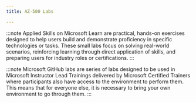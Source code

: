 ---
title: AZ-500 Labs

---

<Tabs>
  <TabItem label="Applied Skills">

:::note 
Applied Skills on Microsoft Learn are practical, hands-on exercises designed to help users build and demonstrate proficiency in specific technologies or tasks. These small labs focus on solving real-world scenarios, reinforcing learning through direct application of skills, and preparing users for industry roles or certifications.
:::

  <CardGrid>
    <LinkCard title="Configure SIEM security operations using Microsoft Sentinel" href="https://learn.microsoft.com/credentials/applied-skills/configure-siem-security-operations-using-microsoft-sentinel/?WT.mc_id=studentamb_165290" /> 
    <LinkCard title="Secure Azure services and workloads with Microsoft Defender for Cloud regulatory compliance controls" href="https://learn.microsoft.com/credentials/applied-skills/secure-azure-services-and-workloads-with-microsoft-defender-for-cloud-regulatory-compliance-controls/?WT.mc_id=studentamb_165290" /> 
    <LinkCard title="Configure secure access to your workloads using Azure networking" href="https://learn.microsoft.com/credentials/applied-skills/configure-secure-workloads-use-azure-virtual-networking/?WT.mc_id=studentamb_165290" /> 
    <LinkCard title="Get started with cloud security and monitoring tasks" href="https://learn.microsoft.com/credentials/applied-skills/get-started-with-cloud-security-and-monitoring-tasks?WT.mc_id=studentamb_165290" /> 
  </CardGrid>
  </TabItem>

  <TabItem label="Microsoft GitHub">

:::note 
Microsoft GitHub labs are series of labs designed to be used in Microsoft Instructor Lead Trainings delivered by Microsoft Certified Trainers where participants also have access to the environment to perform them. This means that for everyone else, it is necessary to bring your own environment to go through them. 
:::

  <CardGrid>
    <LinkCard title="Role Based Access Control" href="https://microsoftlearning.github.io/AZ500-AzureSecurityTechnologies/Instructions/Labs/LAB_01_RBAC.html" /> 
    <LinkCard title="Network Security Groups and Application Security Groups" href="https://microsoftlearning.github.io/AZ500-AzureSecurityTechnologies/Instructions/Labs/LAB_02_NSGs.html" /> 
    <LinkCard title="Azure Firewall" href="https://microsoftlearning.github.io/AZ500-AzureSecurityTechnologies/Instructions/Labs/LAB_03_AzureFirewall.html" /> 
    <LinkCard title="Configuring and Securing ACR and AKS" href="https://microsoftlearning.github.io/AZ500-AzureSecurityTechnologies/Instructions/Labs/LAB_04_ConfiguringandSecuringACRandAKS.html" /> 
    <LinkCard title="Securing Azure SQL Database" href="https://microsoftlearning.github.io/AZ500-AzureSecurityTechnologies/Instructions/Labs/LAB_05_SecuringAzureSQLDatabase.html" /> 
    <LinkCard title="Service Endpoints and Securing Storage" href="https://microsoftlearning.github.io/AZ500-AzureSecurityTechnologies/Instructions/Labs/LAB_06_SecuringAzureStorage.html" /> 
    <LinkCard title="Key Vault (Implementing Secure Data by setting up Always Encrypted)" href="https://microsoftlearning.github.io/AZ500-AzureSecurityTechnologies/Instructions/Labs/LAB_07_KeyVaultImplementingSecureDatabysettingupAlwaysEncrypted.html" /> 
    <LinkCard title="Create a Log Analytics Workspace, Azure Storage Account, and Data Collection Rule (DCR)" href="https://microsoftlearning.github.io/AZ500-AzureSecurityTechnologies/Instructions/Labs/LAB_08_CreateaLogAnalyticsworkspaceAzureStorageAccountDataCollectionRule(DCR).html" /> 
    <LinkCard title="Configuring Microsoft Defender for Cloud Enhanced Security Features for Servers" href="https://microsoftlearning.github.io/AZ500-AzureSecurityTechnologies/Instructions/Labs/LAB_09_ConfiguringMicrosoftDefenderforCloudEnhancedSecurityFeaturesforServers.html" /> 
    <LinkCard title="Enable just-in-time access on VMs" href="https://microsoftlearning.github.io/AZ500-AzureSecurityTechnologies/Instructions/Labs/LAB_10_Enable%20just-in-time%20access%20on%20VMs.html" /> 
    <LinkCard title="Microsoft Sentinel" href="https://microsoftlearning.github.io/AZ500-AzureSecurityTechnologies/Instructions/Labs/LAB_11_Microsoft%20Sentinel.html" /> 
  </CardGrid>
  </TabItem>

</Tabs>
